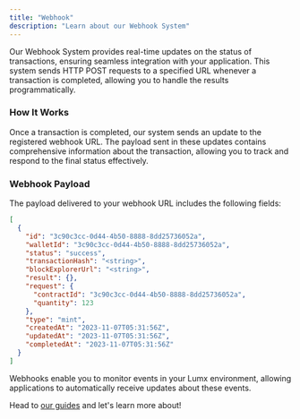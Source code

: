 ```yaml
---
title: "Webhook"
description: "Learn about our Webhook System"
---
```


Our Webhook System provides real-time updates on the status of transactions, ensuring seamless integration with your application. This system sends HTTP POST requests to a specified URL whenever a transaction is completed, allowing you to handle the results programmatically.

### How It Works

Once a transaction is completed, our system sends an update to the registered webhook URL. The payload sent in these updates contains comprehensive information about the transaction, allowing you to track and respond to the final status effectively.

### Webhook Payload

The payload delivered to your webhook URL includes the following fields:

```json
[
  {
    "id": "3c90c3cc-0d44-4b50-8888-8dd25736052a",
    "walletId": "3c90c3cc-0d44-4b50-8888-8dd25736052a",
    "status": "success",
    "transactionHash": "<string>",
    "blockExplorerUrl": "<string>",
    "result": {},
    "request": {
      "contractId": "3c90c3cc-0d44-4b50-8888-8dd25736052a",
      "quantity": 123
    },
    "type": "mint",
    "createdAt": "2023-11-07T05:31:56Z",
    "updatedAt": "2023-11-07T05:31:56Z",
    "completedAt": "2023-11-07T05:31:56Z"
  }
]
```

Webhooks enable you to monitor events in your Lumx environment, allowing applications to automatically receive updates about these events.

Head to [our guides](/guides/recipes/register-a-webhook) and let's learn more about!

